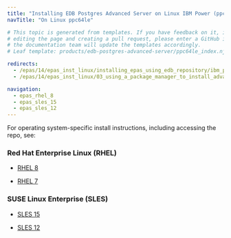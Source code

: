```yaml
---
title: "Installing EDB Postgres Advanced Server on Linux IBM Power (ppc64le)"
navTitle: "On Linux ppc64le"

# This topic is generated from templates. If you have feedback on it, instead of
# editing the page and creating a pull request, please enter a GitHub issue and
# the documentation team will update the templates accordingly.
# Leaf template: products/edb-postgres-advanced-server/ppc64le_index.njk

redirects:
  - /epas/14/epas_inst_linux/installing_epas_using_edb_repository/ibm_power_ppc64le/
  - /epas/14/epas_inst_linux/03_using_a_package_manager_to_install_advanced_server/#installing-on-ibm-power-ppc64le

navigation:
  - epas_rhel_8
  - epas_sles_15
  - epas_sles_12
---
```


For operating system-specific install instructions, including accessing the repo, see:

### Red Hat Enterprise Linux (RHEL)

- [RHEL 8](epas_rhel_8)

- [RHEL 7](epas_rhel_7)

### SUSE Linux Enterprise (SLES)

- [SLES 15](epas_sles_15)

- [SLES 12](epas_sles_12)
